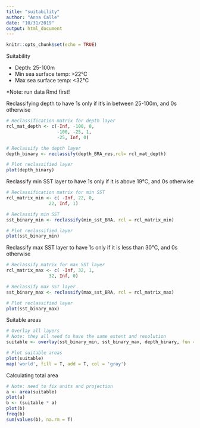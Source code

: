 ```yaml
---
title: "suitability"
author: "Anna Calle"
date: "10/31/2019"
output: html_document
---
```


```r
knitr::opts_chunk$set(echo = TRUE)
```

Suitability 

- Depth: 25-100m
- Min sea surface temp: >22°C
- Max sea surface temp: <32°C

*Note: run data Rmd first!

Reclassifying depth to have 1s only if it's in between 25-100m, and 0s otherwise

```r
# Reclassification matrix for depth layer
rcl_mat_depth <- c(-Inf, -100, 0,
                   -100, -25, 1,
                   -25, Inf, 0)

# Reclassify the depth layer
depth_binary <- reclassify(depth_BRA_res,rcl= rcl_mat_depth)

# Plot reclassified layer
plot(depth_binary)

```

Reclassify min SST layer to have 1s only if it is above 19°C, and 0s otherwise
```r
# Reclassification matrix for min SST
rcl_matrix_min <- c( -Inf, 22, 0,
                22, Inf, 1)

# Reclassify min SST
sst_binary_min <- reclassify(min_sst_BRA, rcl = rcl_matrix_min)

# Plot reclassified layer
plot(sst_binary_min)
```


Reclassify max SST layer to have 1s only if it is less than 30°C, and 0s otherwise
```r
# Reclassify matrix for max SST layer
rcl_matrix_max <- c( -Inf, 32, 1,
                32, Inf, 0)

# Reclassify max SST layer
sst_binary_max <- reclassify(max_sst_BRA, rcl = rcl_matrix_max)

# Plot reclassified layer
plot(sst_binary_max)
```


Suitable areas
```r
# Overlay all layers
# Note: they all need to have the same extent and resolution
suitable <- overlay(sst_binary_min, sst_binary_max, depth_binary, fun = function(x,y,z){x*y*z})

# Plot suitable areas
plot(suitable)
map('world', fill = T, add = T, col = 'gray')

```

Calculating total area
```r
# Note: need to fix units and projection
a <- area(suitable)
plot(a)
b <- (suitable * a)
plot(b)
freq(b)
sum(values(b), na.rm = T)

```




